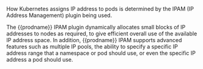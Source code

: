 How Kubernetes assigns IP address to pods is determined by the IPAM (IP Address Management) plugin being used.

The {{prodname}} IPAM plugin dynamically allocates small blocks of IP addresses to nodes as required, to give efficient overall use of the available IP address space. In addition, {{prodname}} IPAM supports advanced features such as multiple IP pools, the ability to specify a specific IP address range that a namespace or pod should use, or even the specific IP address a pod should use.
